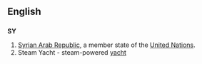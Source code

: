 ==English==
==={{abbreviation}}===
'''SY'''
#[[Syrian Arab Republic]], a member state of the [[United Nations]].
#Steam Yacht - steam-powered [[yacht]]